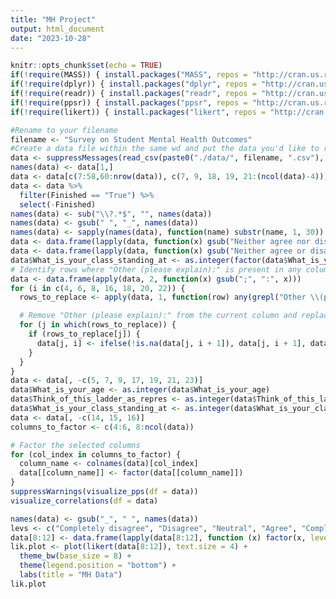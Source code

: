 ```yaml
---
title: "MH Project"
output: html_document
date: "2023-10-28"
---
```


```r
knitr::opts_chunk$set(echo = TRUE)
if(!require(MASS)) { install.packages("MASS", repos = "http://cran.us.r-project.org"); library(MASS) }
if(!require(dplyr)) { install.packages("dplyr", repos = "http://cran.us.r-project.org"); library(dplyr) }
if(!require(readr)) { install.packages("readr", repos = "http://cran.us.r-project.org"); library(readr) }
if(!require(ppsr)) { install.packages("ppsr", repos = "http://cran.us.r-project.org"); library(ppsr) }
if(!require(likert)) { install.packages("likert", repos = "http://cran.us.r-project.org"); library(likert) }
```

```r
#Rename to your filename
filename <- "Survey on Student Mental Health Outcomes"
#Create a data file within the same wd and put the data you'd like to read into it
data <- suppressMessages(read_csv(paste0("./data/", filename, ".csv"), show_col_types = F))
names(data) <- data[1,]
data <- data[c(7:58,60:nrow(data)), c(7, 9, 18, 19, 21:(ncol(data)-4))]
data <- data %>%
  filter(Finished == "True") %>%
  select(-Finished)
names(data) <- sub("\\?.*$", "", names(data))
names(data) <- gsub(" ", "_", names(data))
names(data) <- sapply(names(data), function(name) substr(name, 1, 30))
data <- data.frame(lapply(data, function(x) gsub("Neither agree nor disagree", "Neutral", x)))
data <- data.frame(lapply(data, function(x) gsub("Neither agree or disagree", "Neutral", x)))
data$What_is_your_class_standing_at <- as.integer(factor(data$What_is_your_class_standing_at, levels = c("First year undergraduate", "Second year undergraduate", "Third year undergraduate", "Fourth year undergraduate", "Fifth year undergraduate")))
# Identify rows where "Other (please explain):" is present in any column
data <- data.frame(apply(data, 2, function(x) gsub(";", ":", x)))
for (i in c(4, 6, 8, 16, 18, 20, 22)) {
  rows_to_replace <- apply(data, 1, function(row) any(grepl("Other \\(please explain\\):", row)))

  # Remove "Other (please explain):" from the current column and replace with the value from the next column
  for (j in which(rows_to_replace)) {
    if (rows_to_replace[j]) {
      data[j, i] <- ifelse(!is.na(data[j, i + 1]), data[j, i + 1], data[j, i])
    }
  }
}
data <- data[, -c(5, 7, 9, 17, 19, 21, 23)]
data$What_is_your_age <- as.integer(data$What_is_your_age)
data$Think_of_this_ladder_as_repres <- as.integer(data$Think_of_this_ladder_as_repres)
data$What_is_your_class_standing_at <- as.integer(data$What_is_your_class_standing_at)
data <- data[, -c(14, 15, 16)]
columns_to_factor <- c(4:6, 8:ncol(data))

# Factor the selected columns
for (col_index in columns_to_factor) {
  column_name <- colnames(data)[col_index]
  data[[column_name]] <- factor(data[[column_name]])
}
suppressWarnings(visualize_pps(df = data))
visualize_correlations(df = data)
```

```r
names(data) <- gsub("_", " ", names(data))
levs <- c("Completely disagree", "Disagree", "Neutral", "Agree", "Completely agree")
data[8:12] <- data.frame(lapply(data[8:12], function (x) factor(x, levels = levs)))
lik.plot <- plot(likert(data[8:12]), text.size = 4) + 
  theme_bw(base_size = 8) + 
  theme(legend.position = "bottom") + 
  labs(title = "MH Data")
lik.plot
```